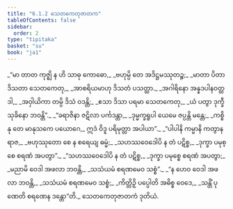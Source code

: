 ```yaml
---
title: "6.1.2 သေတကေတုဇာတက"
tableOfContents: false
sidebar:
  order: 2
type: "tipitaka"
basket: "su"
book: "ja1"
---
```



<DynamicBreadcrumb />

<Division number="8" book="ja1" e="ch" v="22" p="137">

<Paragraph number="1326" type="verses" book="ja1">
_“မာ တာတ ကုဇ္ဈိ န ဟိ သာဓု ကောဓော,_  
_ဗဟုမ္ပိ တေ အဒိဋ္ဌမဿုတဉ္စ;_  
_မာတာ ပိတာ ဒိသတာ သေတကေတု,_  
_အာစရိယမာဟု ဒိသတံ ပသတ္ထာ._  

</Paragraph>

</Division>
<Division number="9" book="ja1" e="ch" v="22" p="138">

<Paragraph number="1327" type="verses" book="ja1">
_အဂါရိနော အန္နဒပါနဝတ္ထဒါ,_  
_အဝှါယိကာ တမ္ပိ ဒိသံ ဝဒန္တိ;_  
_ဧသာ ဒိသာ ပရမာ သေတကေတု,_  
_ယံ ပတွာ ဒုက္ခီ သုခိနော ဘဝန္တိ”._  

</Paragraph>

</Division>
<Division number="10" book="ja1" e="ch" v="22" p="138">

<Paragraph number="1328" type="verses" book="ja1">
_“ခရာဇိနာ ဇဋိလာ ပင်္ကဒန္တာ,_  
_ဒုမ္မက္ခရူပါ ယေမေ ဇပ္ပန္တိ မန္တေ;_  
_ကစ္စိ နု တေ မာနုသကေ ပယောဂေ,_  
ဣဒံ ဝိဒူ ပရိမုတ္တာ အပါယာ”._  

</Paragraph>

</Division>
<Division number="11" book="ja1" e="ch" v="22" p="138">

<Paragraph number="1329" type="verses" book="ja1">
_“ပါပါနိ ကမ္မာနိ ကတွာန ရာဇ,_  
_ဗဟုဿုတော စေ န စရေယျ ဓမ္မံ;_  
_သဟဿဝေဒေါပိ န တံ ပဋိစ္စ,_  
_ဒုက္ခာ ပမုစ္စေ စရဏံ အပတွာ”._  

</Paragraph>

</Division>
<Division number="12" book="ja1" e="ch" v="22" p="138">

<Paragraph number="1330" type="verses" book="ja1">
_“သဟဿဝေဒေါပိ န တံ ပဋိစ္စ,_  
_ဒုက္ခာ ပမုစ္စေ စရဏံ အပတွာ;_  
_မညာမိ ဝေဒါ အဖလာ ဘဝန္တိ,_  
_သသံယမံ စရဏမေဝ သစ္စံ”._  

</Paragraph>

</Division>
<Division number="13" book="ja1" e="ch" v="22" p="138">

<Paragraph number="1331" type="verses" book="ja1">
_“န ဟေဝ ဝေဒါ အဖလာ ဘဝန္တိ,_  
_သသံယမံ စရဏမေဝ သစ္စံ;_  
_ကိတ္တိဉှိ ပပ္ပေါတိ အဓိစ္စ ဝေဒေ,_  
_သန္တိံ ပုဏေတိ စရဏေန ဒန္တော”တိ._  


</Paragraph>
</Division>

<Paragraph number="1332" type="center" book="ja1">
သေတကေတုဇာတကံ ဒုတိယံ.
</Paragraph>